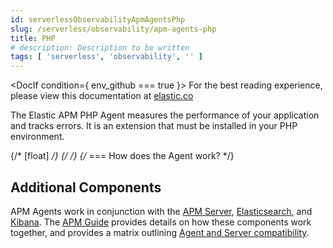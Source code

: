 ```yaml
---
id: serverlessObservabilityApmAgentsPhp
slug: /serverless/observability/apm-agents-php
title: PHP
# description: Description to be written
tags: [ 'serverless', 'observability', '' ]
---
```





<DocIf condition={ env_github === true }>
<DocCallOut title="Note">
For the best reading experience,
please view this documentation at [elastic.co](https://www.elastic.co/guide/en/apm/agent/php)
</DocCallOut>
</DocIf>

<div id="intro"></div>

The Elastic APM PHP Agent measures the performance of your application and tracks errors.
It is an extension that must be installed in your PHP environment.

{/* [float] */}
{/* <span id="how-it-works"></span>  */}
{/* === How does the Agent work? */}

<div id="additional-components"></div>

## Additional Components
APM Agents work in conjunction with the [APM Server](((apm-guide-ref))/index.html), [Elasticsearch](((ref))/index.html), and [Kibana](((kibana-ref))/index.html).
The [APM Guide](((apm-guide-ref))/index.html) provides details on how these components work together,
and provides a matrix outlining [Agent and Server compatibility](((apm-guide-ref))/agent-server-compatibility.html).
